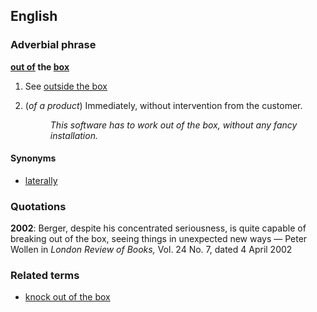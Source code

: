 ==English==

===Adverbial phrase===
'''[[out of]] the [[box]]'''

# See [[outside the box]]
# {{idiom}} (''of a product'') Immediately, without intervention from the customer.
#: ''This software has to work out of the box, without any fancy installation.''

====Synonyms====
*[[laterally]]

===Quotations=== <!--Does this illustrate the meaning given above?-->

'''2002''': Berger, despite his concentrated seriousness, is quite capable of breaking out of the box, seeing things in unexpected new ways &mdash; Peter Wollen  in ''London Review of Books,'' Vol. 24 No. 7, dated 4 April 2002

===Related terms===
*[[knock out of the box]]